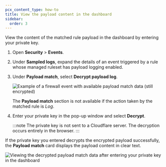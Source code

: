 ```yaml
---
pcx_content_type: how-to
title: View the payload content in the dashboard
sidebar:
  order: 3
---
```


View the content of the matched rule payload in the dashboard by entering your private key.

1. Open **Security** > **Events**.

2. Under **Sampled logs**, expand the details of an event triggered by a rule whose managed ruleset has payload logging enabled.

3. Under **Payload match**, select **Decrypt payload log**.

   ![Example of a firewall event with available payload match data (still encrypted)](~/assets/images/waf/transform-rules/payload-logging-example.png)

   The **Payload match** section is not available if the action taken by the matched rule is _Log_.

4. Enter your private key in the pop-up window and select **Decrypt**.

   :::note
   The private key is not sent to a Cloudflare server. The decryption occurs entirely in the browser.
   :::

If the private key you entered decrypts the encrypted payload successfully, the **Payload match** card displays the payload content in clear text.

![Viewing the decrypted payload match data after entering your private key in the dashboard](~/assets/images/waf/transform-rules/payload-decrypted.png)
